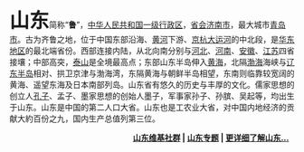 <span style="font-size:250%;">'''山东'''</span>简称“'''鲁'''”，[[中华人民共和国|中华人民共和国]][[中国一级行政区|一级行政区]]，[[省会|省会]][[济南市|济南市]]，最大城市[[青岛市|青岛市]]。古为齐鲁之地，位于中国东部沿海、[[黄河|黄河]]下游、[[京杭大运河|京杭大运河]]的中北段，是[[华东地区|华东地区]]的最北端省份。西部连接内陆，从北向南分别与[[河北|河北]]、[[河南|河南]]、[[安徽|安徽]]、[[江苏|江苏]]四省接壤；中部高突，[[泰山|泰山]]是全境最高点；东部山东半岛伸入[[黄海|黄海]]，北隔[[渤海|渤海]]海峡与[[辽东半岛|辽东半岛]]相对、拱卫京津与渤海湾，东隔黄海与朝鲜半岛相望，东南则临靠较宽阔的黄海、遥望东海及日本南部列岛。山东省有悠久的历史与丰厚的文化。儒家思想的创立人[[孔子|孔子]]、孟子、墨家思想的创始人墨子，军事家孙子、孙膑、吴起等，均出生于山东。山东是中国的第二人口大省。山东也是工农业大省，对中国内地经济的贡献大約百份之九，国内生产总值列第三位。
<div style="text-align:right;margin-right:10px;margin-bottom:4px;">'''[[Wikipedia:山东维基人列表|山东维基社群]] | [[Wikipedia:山东专题|山东专题]] | [[山东|更详细了解山东…]]'''
<noinclude> </noinclude>